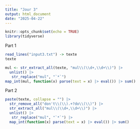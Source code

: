 ```yaml
---
title: "Jour 3"
output: html_document
date: "2025-04-22"
---
```



```r
knitr::opts_chunk$set(echo = TRUE)
library(tidyverse)
```

Part 1


```r
read_lines("input3.txt") -> texte
texte
```

```r
mul <- str_extract_all(texte, "mul\\(\\d+,\\d+\\)") |> 
  unlist() |> 
   str_replace("mul", "`*`") 
map_int(mul, function(x) parse(text = x) |> eval()) |> sum()
```



Part 2

```r
paste(texte, collapse = "") |>
  str_remove_all("don't\\(\\).+?do\\(\\)") |> 
  str_extract_all("mul\\(\\d+,\\d+\\)") |> 
  unlist() |> 
   str_replace("mul", "`*`") |> 
  map_int(function(x) parse(text = x) |> eval()) |> sum()
```







